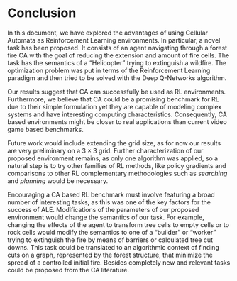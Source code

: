 # Conclusion

In this document, we have explored the advantages of using Cellular Automata as Reinforcement Learning environments. In particular, a novel task has been proposed. It consists of an agent navigating through a forest fire CA with the goal of reducing the extension and amount of fire cells. The task has the semantics of a "Helicopter" trying to extinguish a wildfire. The optimization problem was put in terms of the Reinforcement Learning paradigm and then tried to be solved with the Deep Q-Networks algorithm.

Our results suggest that CA can successfully be used as RL environments. Furthermore, we believe that CA could be a promising benchmark for RL due to their simple formulation yet they are capable of modeling complex systems and have interesting computing characteristics. Consequently, CA based environments might be closer to real applications than current video game based benchmarks.

Future work would include extending the grid size, as for now our results are very preliminary on a $3 \times 3$ grid. Further characterization of our proposed environment remains, as only one algorithm was applied, so a natural step is to try other families of RL methods, like policy gradients and comparisons to other RL complementary methodologies such as _searching_ and _planning_ would be necessary.

Encouraging a CA based RL benchmark must involve featuring a broad number of interesting tasks, as this was one of the key factors for the success of ALE. Modifications of the parameters of our proposed environment would change the semantics of our task. For example, changing the effects of the agent to transform tree cells to empty cells or to rock cells would modify the semantics to one of a "builder" or "worker" trying to extinguish the fire by means of barriers or calculated tree cut downs. This task could be translated to an algorithmic context of finding cuts on a graph, represented by the forest structure, that minimize the spread of a controlled initial fire. Besides completely new and relevant tasks could be proposed from the CA literature.
